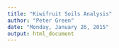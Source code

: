```yaml
---
title: "Kiwifruit Soils Analysis"
author: "Peter Green"
date: "Monday, January 26, 2015"
output: html_document
---
```



